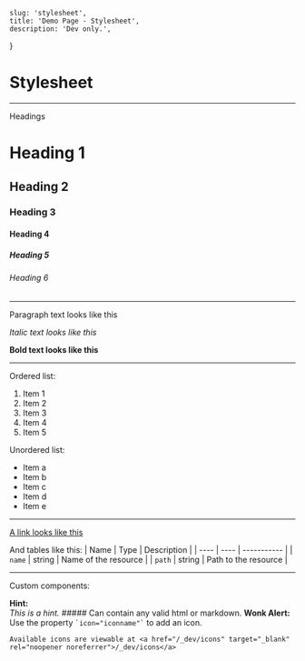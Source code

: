 
    slug: 'stylesheet',
    title: 'Demo Page - Stylesheet',
    description: 'Dev only.',
}

# Stylesheet

<hr/>

Headings 
# Heading 1
## Heading 2
### Heading 3
#### Heading 4
##### Heading 5
###### Heading 6

<hr/>

Paragraph text looks like this

*Italic text looks like this*

__Bold text looks like this__

<hr/>

Ordered list:

1. Item 1
2. Item 2
3. Item 3
4. Item 4
5. Item 5

Unordered list:

* Item a
* Item b
* Item c
* Item d
* Item e

<hr/>

<a href="#">A link looks like this</a>

 And tables like this:
| Name | Type | Description |
| ---- | ---- | ----------- |
| `name` | string | Name of the resource |
| `path` | string | Path to the resource |


<hr/>

Custom components: 

<HintBox>
    <strong>Hint:</strong>
    <br />
    <em>This is a hint.</em>
    ##### Can contain any valid html or markdown.
</HintBox>
<HintBox icon="policy">
    <strong>Wonk Alert:</strong>
    <br />
    Use the property <code>`icon="iconname"`</code> to add an icon.

    Available icons are viewable at <a href="/_dev/icons" target="_blank" rel="noopener noreferrer">/_dev/icons</a>
</HintBox>